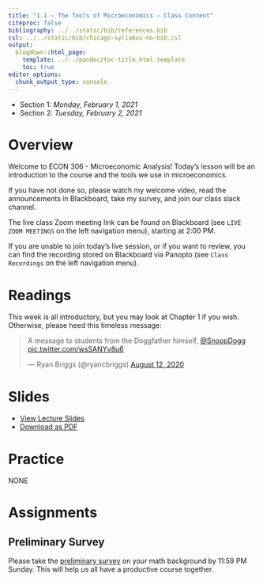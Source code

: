 ```yaml
---
title: "1.1 — The Tools of Microeconomics — Class Content"
citeproc: false
bibliography: ../../static/bib/references.bib
csl: ../../static/bib/chicago-syllabus-no-bib.csl
output:
  blogdown::html_page:
    template: ../../pandoc/toc-title_html.template
    toc: true
editor_options: 
  chunk_output_type: console
---
```


- Section 1: *Monday, February 1, 2021*
- Section 2: *Tuesday, February 2, 2021*

# <i class="fas fa-info-circle fa-lg"></i> Overview

Welcome to ECON 306 - Microeconomic Analysis! Today's lesson will be an introduction to the course and the tools we use in microeconomics.

If you have not done so, please watch my welcome video, read the announcements in Blackboard, take my survey, and join our class slack channel.

The live class <i class="fas fa-video"></i> Zoom meeting link can be found on Blackboard (see `LIVE ZOOM MEETINGS` on the left navigation menu), starting at 2:00 PM.

If you are unable to join today's live session, or if you want to review, you can find the recording stored on Blackboard via Panopto (see `Class Recordings` on the left navigation menu).

# <i class="fas fa-book-reader fa-lg"></i> Readings

This week is all introductory, but you may look at Chapter 1 if you wish. Otherwise, please heed this timeless message:

<blockquote class="twitter-tweet"><p lang="en" dir="ltr">A message to students from the Doggfather himself, <a href="https://twitter.com/SnoopDogg?ref_src=twsrc%5Etfw">@SnoopDogg</a> <a href="https://t.co/wsSANYv8u6">pic.twitter.com/wsSANYv8u6</a></p>&mdash; Ryan Briggs (@ryancbriggs) <a href="https://twitter.com/ryancbriggs/status/1293543531496308736?ref_src=twsrc%5Etfw">August 12, 2020</a></blockquote> <script async src="https://platform.twitter.com/widgets.js" charset="utf-8"></script>

# <i class="fas fa-chalkboard-teacher"></i> Slides

- [<i class="fas fa-chalkboard-teacher"></i> View Lecture Slides](/slides/1.1-slides.html)
- [<i class="fas fa-file-pdf"></i> Download as PDF](/slides/1.1-slides.pdf)

# <i class="fas fa-dumbbell"></i> Practice

NONE

# <i class="fas fa-laptop-code"></i> Assignments

## Preliminary Survey

Please take the [preliminary survey](/assignment/00-preliminary-survey) on your math background by 11:59 PM Sunday. This will help us all have a productive course together.
